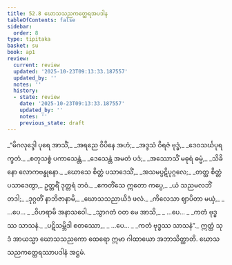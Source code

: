 ```yaml
---
title: 52.8 ဃောသသညကတ္ထေရအပဒါန
tableOfContents: false
sidebar:
  order: 8
type: tipitaka
basket: su
book: ap1
review:
  current: review
  updated: '2025-10-23T09:13:33.187557'
  updated_by: ''
  notes: ''
  history:
  - state: review
    date: '2025-10-23T09:13:33.187557'
    updated_by: ''
    notes: ''
    previous_state: draft
---
```



<ReviewStatus review={frontmatter.review} showDetails={true} />

<HypothesisAnnotation frontmatter={frontmatter} />

<DynamicBreadcrumb />

<Division number="44" book="ap1" e="ch" v="20" p="432">

<Paragraph number="6748" type="verses" book="ap1">
_“မိဂလုဒ္ဒေါ ပုရေ အာသိံ,_  
_အရညေ ဝိပိနေ အဟံ;_  
_အဒ္ဒသံ ဝိရဇံ ဗုဒ္ဓံ,_  
_ဒေဝသင်္ဃပုရက္ခတံ._  

</Paragraph>

</Division>
<Division number="45" book="ap1" e="ch" v="20" p="432">

<Paragraph number="6749" type="verses" book="ap1">
_စတုသစ္စံ ပကာသေန္တံ,_  
_ဒေသေန္တံ အမတံ ပဒံ;_  
_အဿောသိံ မဓုရံ ဓမ္မံ,_  
_သိခိနော လောကဗန္ဓုနော._  

</Paragraph>

</Division>
<Division number="46" book="ap1" e="ch" v="20" p="433">

<Paragraph number="6750" type="verses" book="ap1">
_ဃောသေ စိတ္တံ ပသာဒေသိံ,_  
_အသမပ္ပဋိပုဂ္ဂလေ;_  
_တတ္ထ စိတ္တံ ပသာဒေတွာ,_  
ဥတ္တရိံ ဒုတ္တရံ ဘဝံ._  

</Paragraph>

</Division>
<Division number="47" book="ap1" e="ch" v="20" p="433">

<Paragraph number="6751" type="verses" book="ap1">
_ဧကတိံသေ ဣတော ကပ္ပေ,_  
_ယံ သညမလဘိံ တဒါ;_  
_ဒုဂ္ဂတိံ နာဘိဇာနာမိ,_  
_ဃောသသညာယိဒံ ဖလံ._  

</Paragraph>

</Division>
<Division number="48" book="ap1" e="ch" v="20" p="433">

<Paragraph number="6752" type="verses" book="ap1">
_ကိလေသာ ဈာပိတာ မယှံ,_  
_ …ပေ… _  
_ဝိဟရာမိ အနာသဝေါ._  

</Paragraph>

</Division>
<Division number="49" book="ap1" e="ch" v="20" p="433">

<Paragraph number="6753" type="verses" book="ap1">
_သွာဂတံ ဝတ မေ အာသိ,_  
_ …ပေ… _  
_ကတံ ဗုဒ္ဓဿ သာသနံ._  

</Paragraph>

</Division>
<Division number="50" book="ap1" e="ch" v="20" p="433">

<Paragraph number="6754" type="verses" book="ap1">
_ပဋိသမ္ဘိဒါ စတဿော,_  
_ …ပေ… _  
_ကတံ ဗုဒ္ဓဿ သာသနံ”._  

</Paragraph>

<Paragraph number="6755" book="ap1">
ဣတ္ထံ သုဒံ အာယသ္မာ ဃောသသညကော ထေရော ဣမာ ဂါထာယော အဘာသိတ္ထာတိ.

</Paragraph>
</Division>

<Paragraph number="6756" type="center" book="ap1">
ဃောသသညကတ္ထေရဿာပဒါနံ အဋ္ဌမံ.
</Paragraph>